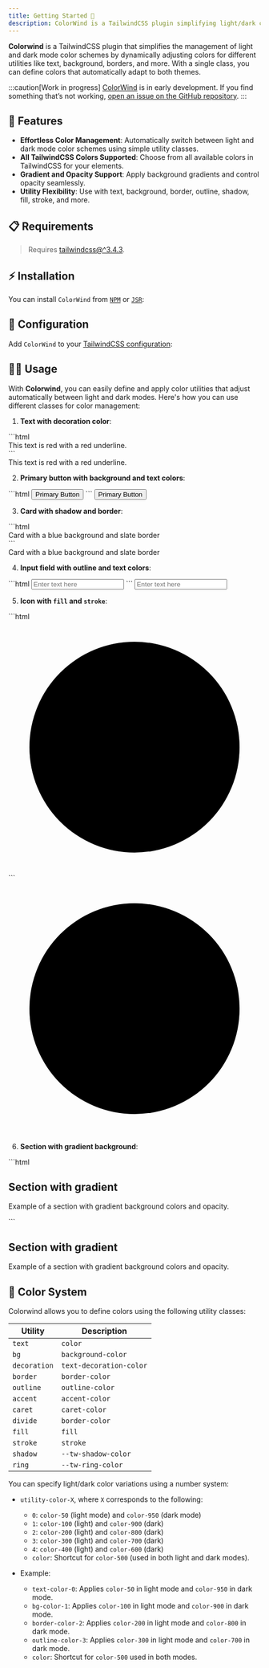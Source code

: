 ```yaml
---
title: Getting Started 🎉
description: ColorWind is a TailwindCSS plugin simplifying light/dark color scheme management with intuitive class names.
---
```



[tailwindcss-installation]: https://tailwindcss.com/docs/installation "Install TailwindCSS"

**Colorwind** is a TailwindCSS plugin that simplifies the management
of light and dark mode color schemes by dynamically adjusting colors
for different utilities like text, background, borders, and more.
With a single class, you can define colors that automatically adapt to both themes.

:::caution[Work in progress]
[ColorWind](https//github.com/siguici/colorwind) is in early development.
If you find something that’s not working, [open an issue on the GitHub repository](https://github.com/siguici/colorwind/issues/new/choose).
:::

## 🚀 Features

- **Effortless Color Management**: Automatically switch between light and dark mode color schemes using simple utility classes.
- **All TailwindCSS Colors Supported**: Choose from all available colors in TailwindCSS for your elements.
- **Gradient and Opacity Support**: Apply background gradients and control opacity seamlessly.
- **Utility Flexibility**: Use with text, background, border, outline, shadow, fill, stroke, and more.

## 📋 Requirements

> Requires [tailwindcss@^3.4.3][tailwindcss-installation].

## ⚡️ Installation

You can install `ColorWind` from [`NPM`](https://npmjs.com/package/colorwind) or [`JSR`](https://jsr.io/@siguici/colorwind):

<Installation />

## 🔧 Configuration

Add `ColorWind` to your [TailwindCSS configuration](https://tailwindcss.com/docs/configuration):

<Configuration />

## 🧑‍💻 Usage

With **Colorwind**, you can easily define and apply color utilities that adjust automatically between light and dark modes. Here's how you can use different classes for color management:

1. **Text with decoration color**:

<Tabs>
  <TabItem label="Code">
    ```html
    <div class="text underline text-decoration red">
      This text is red with a red underline.
    </div>
    ```
  </TabItem>
  <TabItem label="Render">
    <div class="text underline text-decoration red">
      This text is red with a red underline.
    </div>
  </TabItem>
</Tabs>

2. **Primary button with background and text colors**:

<Tabs>
  <TabItem label="Code">
    ```html
    <button class="bg-green-4 text-pure-reverse border-green-4">
      Primary Button
    </button>
    ```
  </TabItem>
  <TabItem label="Render">
    <button class="bg-green-4 text-pure-reverse border-green-4">
      Primary Button
    </button>
  </TabItem>
</Tabs>

3. **Card with shadow and border**:

<Tabs>
  <TabItem label="Code">
    ```html
    <div class="bg-blue-1 border-slate-2 shadow-lg">
      Card with a blue background and slate border
    </div>
    ```
  </TabItem>
  <TabItem label="Render">
    <div class="bg-blue-1 border-slate-2 shadow-lg">
      Card with a blue background and slate border
    </div>
  </TabItem>
</Tabs>

4. **Input field with outline and text colors**:

<Tabs>
  <TabItem label="Code">
    ```html
    <input type="text" class="bg-gray-0 text-blue-2 outline-green-3 border divide-gray-2" placeholder="Enter text here" />
    ```
  </TabItem>
  <TabItem label="Render">
    <input type="text" class="bg-gray-0 text-blue-2 outline-green-3 border divide-gray-2" placeholder="Enter text here" />
  </TabItem>
</Tabs>

5. **Icon with `fill` and `stroke`**:

<Tabs>
  <TabItem label="Code">
    ```html
    <svg class="fill-green-2 stroke-red-0 w-24 h-24" viewBox="0 0 24 24">
      <circle cx="12" cy="12" r="10" />
    </svg>
    ```
  </TabItem>
  <TabItem label="Render">
    <svg class="fill-green-2 stroke-red-0 w-24 h-24" viewBox="0 0 24 24">
      <circle cx="12" cy="12" r="10" />
    </svg>
  </TabItem>
</Tabs>

6. **Section with gradient background**:

<Tabs>
  <TabItem label="Code">
    ```html
    <section class="bg-gradient-to-t from-indigo-2 to-pink-1 bg-opacity-90 p-10 text-white">
      <h1>Section with gradient</h1>
      <p>Example of a section with gradient background colors and opacity.</p>
    </section>
    ```
  </TabItem>
  <TabItem label="Render">
    <section class="bg-gradient-to-t from-indigo-2 to-pink-1 bg-opacity-90 p-10 text-white">
      <h1>Section with gradient</h1>
      <p>Example of a section with gradient background colors and opacity.</p>
    </section>
  </TabItem>
</Tabs>

## 🌈 Color System

Colorwind allows you to define colors using the following utility classes:

| Utility      | Description                     |
|--------------|---------------------------------|
| `text`       | `color`                         |
| `bg`         | `background-color`              |
| `decoration` | `text-decoration-color`         |
| `border`     | `border-color`                  |
| `outline`    | `outline-color`                 |
| `accent`     | `accent-color`                  |
| `caret`      | `caret-color`                   |
| `divide`     | `border-color`                  |
| `fill`       | `fill`                          |
| `stroke`     | `stroke`                        |
| `shadow`     | `--tw-shadow-color`             |
| `ring`       | `--tw-ring-color`               |

You can specify light/dark color variations using a number system:

- `utility-color-X`, where `X` corresponds to the following:
  - `0`: `color-50` (light mode) and `color-950` (dark mode)
  - `1`: `color-100` (light) and `color-900` (dark)
  - `2`: `color-200` (light) and `color-800` (dark)
  - `3`: `color-300` (light) and `color-700` (dark)
  - `4`: `color-400` (light) and `color-600` (dark)
  - `color`: Shortcut for `color-500` (used in both light and dark modes).

- Example:

  - `text-color-0`: Applies `color-50` in light mode and `color-950` in dark mode.
  - `bg-color-1`: Applies `color-100` in light mode and `color-900` in dark mode.
  - `border-color-2`: Applies `color-200` in light mode and `color-800` in dark mode.
  - `outline-color-3`: Applies `color-300` in light mode and `color-700` in dark mode.
  - `color`: Shortcut for `color-500` used in both modes.
